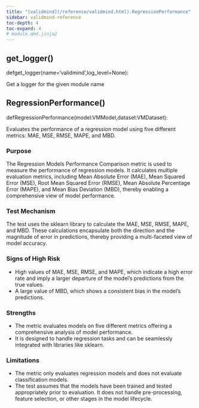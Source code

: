 ```yaml
---
title: "[validmind](/reference/validmind.html).RegressionPerformance"
sidebar: validmind-reference
toc-depth: 4
toc-expand: 4
# module.qmd.jinja2
---
```


## get_logger<span class='muted'>()</span>

<!-- signatures.jinja2 -->

::: {.signature}

<span class="kw">def</span><span class="name">get_logger</span>(<span class="params"><span class="n">name</span><span class="o">=</span><span class="s1">'validmind'</span><span class="muted">,</span></span><span class="params"><span class="n">log_level</span><span class="o">=</span><span class="kc">None</span></span>):

:::

<!-- docstring.jinja2 -->

Get a logger for the given module name

<!-- function.qmd.jinja2 -->

## RegressionPerformance[()]{.muted}

<!-- signatures.jinja2 -->

::: {.signature}

<span class="kw">def</span><span class="name">RegressionPerformance</span>(<span class="params"><span class="n">model</span><span class="p">:</span><!-- types.jinja2 - format_type --><!-- Mapping --><!-- ExprName --><span class="n">VMModel</span><span class="muted">,</span></span><span class="params"><span class="n">dataset</span><span class="p">:</span><!-- types.jinja2 - format_type --><!-- Mapping --><!-- ExprName --><span class="n">VMDataset</span></span>):

:::

<!-- docstring.jinja2 -->

Evaluates the performance of a regression model using five different metrics: MAE, MSE, RMSE, MAPE, and MBD.

### Purpose

The Regression Models Performance Comparison metric is used to measure the performance of regression models. It calculates multiple evaluation metrics, including Mean Absolute Error (MAE), Mean Squared Error (MSE), Root Mean Squared Error (RMSE), Mean Absolute Percentage Error (MAPE), and Mean Bias Deviation (MBD), thereby enabling a comprehensive view of model performance.

### Test Mechanism

The test uses the sklearn library to calculate the MAE, MSE, RMSE, MAPE, and MBD. These calculations encapsulate both the direction and the magnitude of error in predictions, thereby providing a multi-faceted view of model accuracy.

### Signs of High Risk

- High values of MAE, MSE, RMSE, and MAPE, which indicate a high error rate and imply a larger departure of the model's predictions from the true values.
- A large value of MBD, which shows a consistent bias in the model’s predictions.

### Strengths

- The metric evaluates models on five different metrics offering a comprehensive analysis of model performance.
- It is designed to handle regression tasks and can be seamlessly integrated with libraries like sklearn.

### Limitations

- The metric only evaluates regression models and does not evaluate classification models.
- The test assumes that the models have been trained and tested appropriately prior to evaluation. It does not handle pre-processing, feature selection, or other stages in the model lifecycle.
